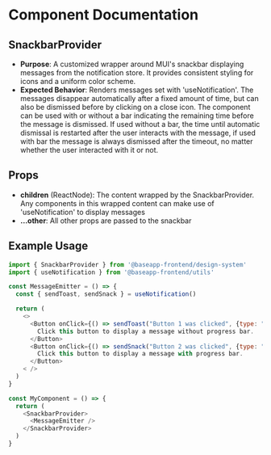 
<Meta title="@baseapp-frontend | designSystem/SnackbarProvider/SnackbarProvider" />

# Component Documentation

## SnackbarProvider

- **Purpose**: A customized wrapper around MUI's snackbar displaying messages from the notification store. It provides consistent styling for icons and a uniform color scheme.
- **Expected Behavior**: Renders messages set with 'useNotification'. The messages disappear automatically after a fixed amount of time, but can also be dismissed before by clicking on a close icon. The component can be used with or without a bar indicating the remaining time before the message is dismissed. If used without a bar, the time until automatic dismissal is restarted after the user interacts with the message, if used with bar the message is always dismissed after the timeout, no matter whether the user interacted with it or not.

## Props

- **children** (ReactNode): The content wrapped by the SnackbarProvider. Any components in this wrapped content can make use of 'useNotification' to display messages
- **...other**: All other props are passed to the snackbar

## Example Usage

```javascript
import { SnackbarProvider } from '@baseapp-frontend/design-system'
import { useNotification } from '@baseapp-frontend/utils'

const MessageEmitter = () => {
  const { sendToast, sendSnack } = useNotification()

  return (
    <>
      <Button onClick={() => sendToast("Button 1 was clicked", {type: "info"})}>
        Click this button to display a message without progress bar.
      </Button>
      <Button onClick={() => sendSnack("Button 2 was clicked", {type: "info"})}>
        Click this button to display a message with progress bar.
      </Button>
    < />
  )
}

const MyComponent = () => {
  return (
    <SnackbarProvider>
      <MessageEmitter />
    </SnackbarProvider>
  )
}
```
